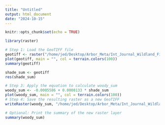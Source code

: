 ```yaml
---
title: "Untitled"
output: html_document
date: "2024-10-15"
---
```


```r
knitr::opts_chunk$set(echo = TRUE)
```

```r
library(raster)

# Step 1: Load the GeoTIFF file
geotiff <- raster("/home/jed/Desktop/Arbor_Meta/Int_Journal_Wildland_Fire/Take_three/model_outputs_area_tifs/clip_weighted_merged_models_no_als.tif")
plot(geotiff, main = "", col = terrain.colors(100))
summary(geotiff)

shade_sum <- geotiff
res(shade_sum)

# Step 3: Apply the equation to calculate woody_sum
woody_sum <- -0.0005586 + 0.0008133 * shade_sum
plot(woody_sum, main = "", col = terrain.colors(100))
# Step 4: Save the resulting raster as a new GeoTIFF
writeRaster(woody_sum, "/home/jed/Desktop/Arbor_Meta/Int_Journal_Wildland_Fire/Take_three/model_outputs_area_tifs/woody_sum_result_raster.tif", format = "GTiff", overwrite = TRUE)

# Optional: Print the summary of the new raster layer
summary(woody_sum)
```

